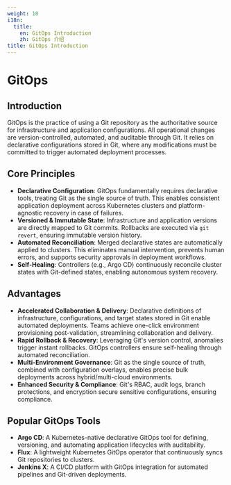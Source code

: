 ```yaml
---
weight: 10
i18n:
  title:
    en: GitOps Introduction
    zh: GitOps 介绍
title: GitOps Introduction
---
```


# GitOps

## Introduction

GitOps is the practice of using a Git repository as the authoritative source for infrastructure and application configurations. All operational changes are version-controlled, automated, and auditable through Git. It relies on declarative configurations stored in Git, where any modifications must be committed to trigger automated deployment processes.  

## Core Principles

- **Declarative Configuration**: GitOps fundamentally requires declarative tools, treating Git as the single source of truth. This enables consistent application deployment across Kubernetes clusters and platform-agnostic recovery in case of failures.  
- **Versioned & Immutable State**: Infrastructure and application versions are directly mapped to Git commits. Rollbacks are executed via `git revert`, ensuring immutable version history.  
- **Automated Reconciliation**: Merged declarative states are automatically applied to clusters. This eliminates manual intervention, prevents human errors, and supports security approvals in deployment workflows.  
- **Self-Healing**: Controllers (e.g., Argo CD) continuously reconcile cluster states with Git-defined states, enabling autonomous system recovery. 

## Advantages <a id="gitops-advantage" />

- **Accelerated Collaboration & Delivery**: Declarative definitions of infrastructure, configurations, and target states stored in Git enable automated deployments. Teams achieve one-click environment provisioning post-validation, streamlining collaboration and delivery.  
- **Rapid Rollback & Recovery**: Leveraging Git's version control, anomalies trigger instant rollbacks. GitOps controllers ensure self-healing through automated reconciliation.  
- **Multi-Environment Governance**: Git as the single source of truth, combined with configuration overlays, enables precise bulk deployments across hybrid/multi-cloud environments.  
- **Enhanced Security & Compliance**: Git's RBAC, audit logs, branch protections, and encryption secure sensitive configurations, ensuring compliance.

## Popular GitOps Tools

- **Argo CD**: A Kubernetes-native declarative GitOps tool for defining, versioning, and automating application lifecycles with auditability.  
- **Flux**: A lightweight Kubernetes GitOps operator that continuously syncs Git repositories to clusters.  
- **Jenkins X**: A CI/CD platform with GitOps integration for automated pipelines and Git-driven deployments. 
